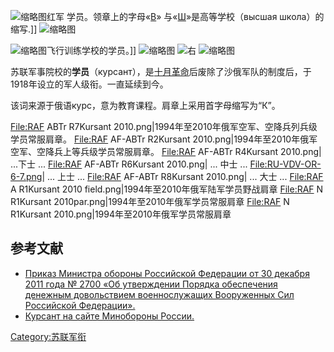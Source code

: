 [[File:Alexander_Lizyukov_1923.JPG|缩略图]]红军{{tsl|ru|Высшая военная автомобильная и броневая школа|汽车装甲坦克高等军事学校}} 学员{{tsl|ru|Лизюков, Александр Ильич|亚历山大·伊里奇·利久科夫}}。领章上的字母«[[В|В]]» 与«[[Ш|Ш]]»是高等学校（высшая школа）的缩写.]]
[[File:Lavrinenko_at_tank_scool.jpg|缩略图]]

[[File:Гусев_Анатолий_Дмитриевич_1941.JPG|缩略图]]飞行训练学校的学员。]]
[[File:Russian_Army_Kursant.jpg|缩略图]]
[[File:ALA_tj_kursant.jpg|右]]
[[File:Курсанти_і_солдати.JPG|缩略图]]

苏联军事院校的'''学员'''（курсант），是[[十月革命|十月革命]]后废除了沙俄军队的{{tsl|en|Cadet Corps (Russia)|士官生}}制度后，于1918年设立的军人级衔。一直延续到今。

该词来源于俄语курс，意为教育课程。肩章上采用首字母缩写为“К”。

<gallery>
File:RAF ABTr R7Kursant 2010.png|1994年至2010年俄军空军、空降兵列兵级学员常服肩章。
File:RAF AF-ABTr R2Kursant 2010.png|1994年至2010年俄军空军、空降兵上等兵级学员常服肩章。
File:RAF AF-ABTr R4Kursant 2010.png| ...下士 ...
File:RAF AF-ABTr R6Kursant 2010.png| ... 中士 ...
File:RU-VDV-OR-6-7.png| ... 上士 ...
File:RAF AF-ABTr R8Kursant 2010.png| ... 大士 ...
File:RAF A R1Kursant 2010 field.png|1994年至2010年俄军陆军学员野战肩章
File:RAF N R1Kursant 2010par.png|1994年至2010年俄军学员常服肩章
File:RAF N R1Kursant 2010.png|1994年至2010年俄军学员常服肩章
</gallery>
 
== 参考文献 ==
* [http://www.rg.ru/2012/05/28/vyplaty-dok.html Приказ Министра обороны Российской Федерации от 30 декабря 2011 года № 2700 «Об утверждении Порядка обеспечения денежным довольствием военнослужащих Вооруженных Сил Российской Федерации».] {{Wayback|url=http://www.rg.ru/2012/05/28/vyplaty-dok.html |date=20210226103616 }}
* [http://encyclopedia.mil.ru/encyclopedia/dictionary/details.htm?id=7254@morfDictionary Курсант на сайте Минобороны России.] {{Wayback|url=http://encyclopedia.mil.ru/encyclopedia/dictionary/details.htm?id=7254@morfDictionary |date=20180520055256 }}

[[Category:苏联军衔|Category:苏联军衔]]